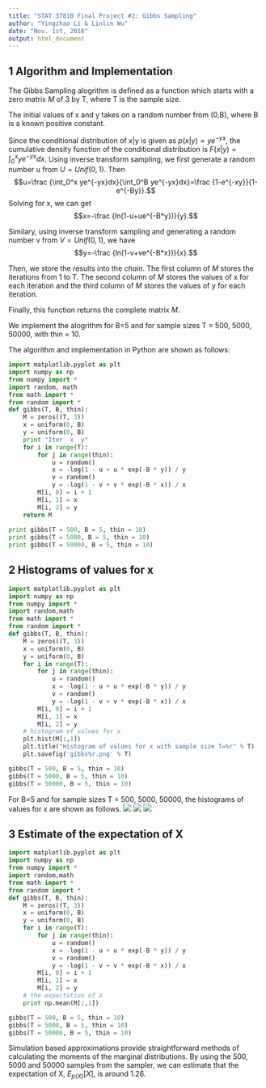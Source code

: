 ```yaml
---
title: "STAT 37810 Final Project #2: Gibbs Sampling"
author: "Yingzhao Li & Linlin Wu"
date: "Nov. 1st, 2016"
output: html_document
---
```


## 1 Algorithm and Implementation

The Gibbs Sampling alogrithm is defined as a function which starts with a zero matrix *M* of 3 by T, where T is the sample size.

The initial values of x and y takes on a random number from (0,B), where B is a known positive constant.

Since the conditional distribution of x|y is given as $p(x|y)=ye^{-yx}$, the cumulative density function of the conditional distribution is $F(x|y)=\int_0^x ye^{-yx}dx$. Using inverse transform sampling, we first generate a random number u from $U=Unif(0,1)$. Then $$u=\frac {\int_0^x ye^{-yx}dx}{\int_0^B ye^{-yx}dx}=\frac {1-e^{-xy}}{1-e^{-By}}.$$ Solving for x, we can get $$x=-\frac {ln(1-u+ue^{-B*y})}{y}.$$

Similary, using inverse transform sampling and generating a random number v from $V=Unif(0,1)$, we have $$y=-\frac {ln(1-v+ve^{-B*x})}{x}.$$

Then, we store the results into the *chain*. The first column of *M* stores the iterations from 1 to T. The second column of *M* stores the values of x for each iteration and the third column of *M* stores the values of y for each iteration.

Finally, this function returns the complete matrix *M*.

We implement the alogrithm for B=5 and for sample sizes T = 500, 5000, 50000, with thin = 10. 

The algorithm and implementation in Python are shown as follows:

```python
import matplotlib.pyplot as plt
import numpy as np
from numpy import *
import random, math
from math import *
from random import *
def gibbs(T, B, thin):
    M = zeros((T, 3))
    x = uniform(0, B)
    y = uniform(0, B)
    print "Iter  x  y"
    for i in range(T):
        for j in range(thin):
            u = random()
            x = -log(1 - u + u * exp(-B * y)) / y
            v = random()
            y = -log(1 - v + v * exp(-B * x)) / x
        M[i, 0] = i + 1
        M[i, 1] = x
        M[i, 2] = y
    return M
    
print gibbs(T = 500, B = 5, thin = 10)
print gibbs(T = 5000, B = 5, thin = 10)
print gibbs(T = 50000, B = 5, thin = 10)
```

## 2 Histograms of values for x
```python
import matplotlib.pyplot as plt
import numpy as np
from numpy import *
import random,math
from math import *
from random import *
def gibbs(T, B, thin):
    M = zeros((T, 3))
    x = uniform(0, B)
    y = uniform(0, B)
    for i in range(T):
        for j in range(thin):
            u = random()
            x = -log(1 - u + u * exp(-B * y)) / y
            v = random()
            y = -log(1 - v + v * exp(-B * x)) / x
        M[i, 0] = i + 1
        M[i, 1] = x
        M[i, 2] = y
    # histogram of values for x
    plt.hist(M[:,1])
    plt.title("Histogram of values for x with sample size T=%r" % T)
    plt.savefig('gibbs%r.png' % T)  

gibbs(T = 500, B = 5, thin = 10)
gibbs(T = 5000, B = 5, thin = 10)
gibbs(T = 50000, B = 5, thin = 10)
```

For B=5 and for sample sizes T = 500, 5000, 50000, the histograms of values for x are shown as follows.
![](gibbs500.png)
![](gibbs5000.png)
![](gibbs50000.png)

## 3 Estimate of the expectation of X
```python
import matplotlib.pyplot as plt
import numpy as np
from numpy import *
import random,math
from math import *
from random import *
def gibbs(T, B, thin):
    M = zeros((T, 3))
    x = uniform(0, B)
    y = uniform(0, B)
    for i in range(T):
        for j in range(thin):
            u = random()
            x = -log(1 - u + u * exp(-B * y)) / y
            v = random()
            y = -log(1 - v + v * exp(-B * x)) / x
        M[i, 0] = i + 1
        M[i, 1] = x
        M[i, 2] = y
    # the expectation of X
    print np.mean(M[:,1])

gibbs(T = 500, B = 5, thin = 10)
gibbs(T = 5000, B = 5, thin = 10)
gibbs(T = 50000, B = 5, thin = 10)
```

Simulation based approximations provide straightforward methods of calculating the moments of the marginal distributions. By using the 500, 5000 and 50000 samples from the sampler, we can estimate that the expectation of X, $E_{p(X)}[X]$, is around 1.26.
